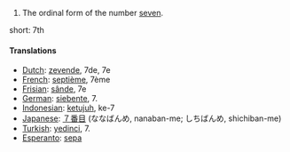 # The ordinal form of the number [[seven]].

short: 7th

====Translations====

*[[Dutch]]: [[zevende]], 7de, 7e
*[[French]]: [[septième]], 7ème
*[[Frisian]]: [[sânde]], 7e
*[[German]]: [[siebente]], 7.
*[[Indonesian]]: [[ketujuh]], ke-7
*[[Japanese]]: [[７番目]] (ななばんめ, nanaban-me; しちばんめ, shichiban-me)
*[[Turkish]]: [[yedinci]], 7.
*[[Esperanto]]: [[sepa]]